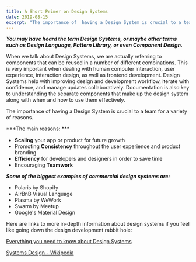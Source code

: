 ```yaml
---
title: A Short Primer on Design Systems
date: 2019-08-15
excerpt: "The importance of  having a Design System is crucial to a team for a variety of reasons."
---
```


***You may have heard the term Design Systems, or maybe other terms such as Design Language, Pattern Library,  or even Component Design.***

When we talk about Design Systems, we are actually referring to components that can be reused in a number of different combinations. This is very important when dealing with human computer interaction, user experience, interaction design, as well as frontend development.  Design Systems help with improving design and development workflow, iterate with confidence, and manage updates collaboratively. Documentation is also key to understanding the separate components that make up the design system along with when and how to use them effectively. 

The importance of  having a Design System is crucial to a team for a variety of reasons. 

***The main reasons: ***

* **Scaling** your app or product for future growth
* Promoting **Consistency** throughout the user experience and product branding
* **Efficiency** for developers and designers in order to save time
* Encouraging **Teamwork**

***Some of the biggest examples of  commercial design systems are:***

* Polaris by Shopify
* AirBnB Visual Language
* Plasma by WeWork
* Swarm by Meetup
* Google's Material Design

Here are links to more in-depth information about design systems if you feel like going down the design development rabbit hole: 

[Everything you need to know about Design Systems](https://uxdesign.cc/everything-you-need-to-know-about-design-systems-54b109851969)

[Systems Design - Wikipedia](https://en.wikipedia.org/wiki/Systems_design)